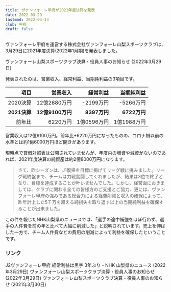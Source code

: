 ```yaml
---
title: ヴァンフォーレ甲府が2021年度決算を発表
date: 2022-03-29
lastmod: 2022-04-13
club: 甲府
draft: false
---
```


ヴァンフォーレ甲府を運営する株式会社ヴァンフォーレ山梨スポーツクラブは、3月29日に2021年度決算(2022年1月期)を発表しました。

<PanelLink to="https://www.ventforet.jp/news/press_release/521827">
  ヴァンフォーレ山梨スポーツクラブ決算・役員人事のお知らせ (2022年3月29日)
</PanelLink>

発表されたのは、営業収入、経常利益、当期純利益の3項目です。

|      項目        |              営業収入 |               経常利益 |        当期純利益        |
|----------------:|---------------------:|-------------------------:|---------------:|
|   2020決算   |        12億2880万円   |               -2199万円   |     -5266万円   |
| **2021決算** |      **12億9100万円** |              **8397万円** |    **6722万円** |
|         前年比   | <Diff>6220万円</Diff> | <Diff>1億0596万円</Diff> | <Diff>1億1988万円</Diff> |

営業収入は12億9100万円。前年比+6220万円になったものの、コロナ禍以前の水準とは約1億6000万円ほど開きがあります。

現時点で貸借対照表は公開されていませんが、年度内の増資や減資がないのであれば、2021年度決算の純資産は約2億8000万円になります。

> さて、昨シーズンは、J1復帰を目標に掲げてリーグ戦に挑みました。リーグ戦終盤まで、チームは力戦奮闘してくれましたが、結果は3位で終了となり、目標を達成することが叶いませんでした。しかし、経営面におきましては、クラブに関わる全ての皆様方のご支援とご協力、更には、ヴァンフォーレ甲府の強みである総合力による経費削減と収入の確保によって、昨年計上した5千万を超える純損失を取り返す以上の当期純利益を確保することが出来ました。

この件を報じたNHK山梨県のニュースでは、「選手の途中補強をほぼ行わず、選手の人件費を前の年と比べて大幅に削減した」と説明されています。売上を伸ばした一方で、チーム人件費などの費用の削減によって利益を確保したということです。

### リンク

<PanelLink to="https://www3.nhk.or.jp/lnews/kofu/20220329/1040016344.html">
  J2ヴァンフォーレ甲府 経常利益は黒字 3年ぶり - NHK 山梨県のニュース (2022年3月29日) 
</PanelLink>

<PanelLink to="https://www.ventforet.jp/news/press_release/521827">
  ヴァンフォーレ山梨スポーツクラブ決算・役員人事のお知らせ (2022年3月29日)
</PanelLink>

<PanelLink to="https://www.ventforet.jp/news/press_release/520817">
  ヴァンフォーレ山梨スポーツクラブ決算・役員人事のお知らせ (2021年3月30日)
</PanelLink>
